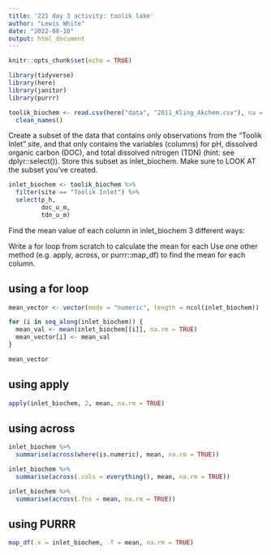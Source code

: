 ```yaml
---
title: '221 day 3 activity: toolik lake'
author: "Lewis White"
date: "2022-08-10"
output: html_document
---
```


```r
knitr::opts_chunk$set(echo = TRUE)

library(tidyverse)
library(here)
library(janitor)
library(purrr)
```


```r
toolik_biochem <- read.csv(here("data", "2011_Kling_Akchem.csv"), na = c(".", "NA")) %>%
  clean_names()
```

Create a subset of the data that contains only observations from the “Toolik Inlet” site, and that only contains the variables (columns) for pH, dissolved organic carbon (DOC), and total dissolved nitrogen (TDN) (hint: see dplyr::select()). Store this subset as inlet_biochem. Make sure to LOOK AT the subset you’ve created.

```r
inlet_biochem <- toolik_biochem %>%
  filter(site == "Toolik Inlet") %>%
  select(p_h,
         doc_u_m,
         tdn_u_m)
```

Find the mean value of each column in inlet_biochem 3 different ways:

Write a for loop from scratch to calculate the mean for each
Use one other method (e.g. apply, across, or purrr::map_df) to find the mean for each column.

## using a for loop

```r
mean_vector <- vector(mode = "numeric", length = ncol(inlet_biochem))

for (i in seq_along(inlet_biochem)) {
  mean_val <- mean(inlet_biochem[[i]], na.rm = TRUE)
  mean_vector[i] <- mean_val
}

mean_vector
```

## using apply

```r
apply(inlet_biochem, 2, mean, na.rm = TRUE)
```

## using across 

```r
inlet_biochem %>%
  summarise(across(where(is.numeric), mean, na.rm = TRUE))

inlet_biochem %>%
  summarise(across(.cols = everything(), mean, na.rm = TRUE))

inlet_biochem %>%
  summarise(across(.fns = mean, na.rm = TRUE))
```


## using PURRR

```r
map_df(.x = inlet_biochem, .f = mean, na.rm = TRUE)
```

